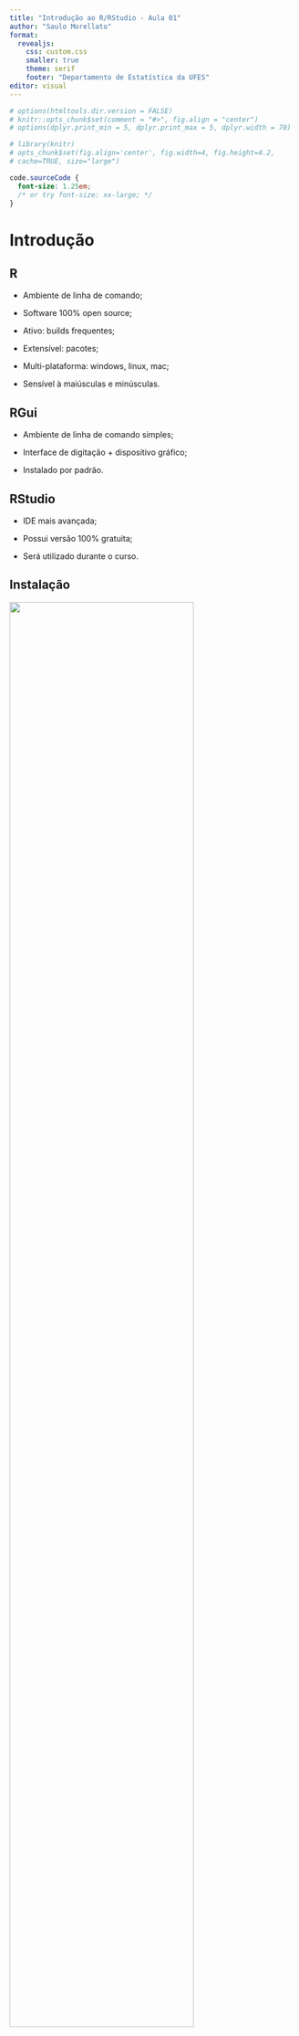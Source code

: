 ```yaml
---
title: "Introdução ao R/RStudio - Aula 01"
author: "Saulo Morellato"
format: 
  revealjs: 
    css: custom.css
    smaller: true
    theme: serif
    footer: "Departamento de Estatística da UFES"
editor: visual
---
```


```r

# options(htmltools.dir.version = FALSE)
# knitr::opts_chunk$set(comment = "#>", fig.align = "center")
# options(dplyr.print_min = 5, dplyr.print_max = 5, dplyr.width = 70)

# library(knitr)
# opts_chunk$set(fig.align='center', fig.width=4, fig.height=4.2, 
# cache=TRUE, size="large")

```

```css
code.sourceCode {
  font-size: 1.25em;
  /* or try font-size: xx-large; */
}
```

# Introdução

## R

::: extrapad
-   Ambiente de linha de comando;

-   Software 100% open source;

-   Ativo: builds frequentes;

-   Extensível: pacotes;

-   Multi-plataforma: windows, linux, mac;

-   Sensível à maiúsculas e minúsculas.
:::

## RGui

::: extrapad
-   Ambiente de linha de comando simples;

-   Interface de digitação + dispositivo gráfico;

-   Instalado por padrão.
:::

## RStudio

::: extrapad
-   IDE mais avançada;

-   Possui versão 100% gratuita;

-   Será utilizado durante o curso.
:::

## Instalação

![](download.png){width="80%"}


# Matemática

## R como calculadora

-   Conta simples e direta.

```r
#| label: calc01
#| echo: true

2+2 # Soma
8-3 # Subtração
3*8 # Multiplicação
8/2 # Divisão
2^8 # Potências
(2+4)/7 # Prioridade de solução
```

## R como calculadora - parte 2

-   Atribuindo valores a variaveis e executando a conta.

```r
#| label: calc02
#| echo: true

a <- 2
b <- 3
a+b

A <- 5
a*A
```


# Funções

## Estrutura das funções

-   É preciso escrever o nome da função, abrir um parêntese, fornecer um ou mais argumentos para ela ser executada e fechar o parêntese. $$funcao(argumento_1=valor_1,\ argumento_2=valor_2)$$
-   Exemplos:

```r
#| label: calc03
#| echo: true

log(x = 8) # Logaritmo natural de 8
rep(x = 1, times = 4) # Repetir o valor 1 quatro vezes
sum(1, 8, 79) # Soma de vários valores
```

## Estrutura das funções - parte 2

-   A função $\log$ precisa de dois argumentos $$\log(x,\ base)$$ onde $x$ é um valor númerico e $base$ é a base que o algoritmo que será calculado.

-   Exemplo:

```r
#| label: calc04
#| echo: true
log(x = 8, base = 2) # Logaritmo de 8 na base 2, especificando cada argumento.
log(8, 2) # Logaritmo de 8 na base 2, seguindo a ordem dos argumentos na função.
log(base = 2, x = 8) # Logaritmo de 8 na base 2, mudando a ordem dos argumentos. Note...
log(2, 8) # ... que o resultado é diferente se os argumentos não são especificados.
```

## Estrutura das funções - parte 3

-   Se verificarmos com detalhes os argumentos da função log vamos encontrar o seguinte: $$\log(x,base=\exp(1))$$ o argumento $base$ já está preestabelecido (*default*) sendo esse valor $\exp(1)$, ou seja, a função exponential do valor 1, que é usado para calcular o logaritmo natural.

```r
#| label: calc05
#| echo: true

log(x = 8, base = exp(1)) # Logaritmo de 8 na base natural. Isso é o mesmo...
log(8) # ... se o argumento base não for especificado
```


# Ajuda

## Ajuda

::: extrapad
-   A função mais importante do R é a função *help* ou *?*.
-   Com essa função é possível encontrar o arquivo de ajuda das funções.
-   Esse arquivo geralmente contêm uma descrição do que a função exatamente faz, dos argumentos necessários, descrição dos resultados, referências e exemplos.

```r
#| label: help01
#| echo: true
#| eval: false


help(log) # Abre a ajuda da função log, ou então...
?log # ... também abre a ajuda
```
:::


## Ajuda - parte 2

Os principais itens do arquivo de ajuda da função são:

-   **Description** - Apresenta um resumo sobre o que a função faz.
-   **Usage** - Mostra todos os argumentos, ordem e as opções preestabelecidas de cada um.
-   **Arguments** - Explica cada argumento.
-   **Details** - Detalhes sobre o uso da função, métodos e aplicação.
-   **Value** - Explica cada um dos os resultados.
-   **References** – Referências dos métodos.
-   **See also** - Funções relacionadas.
-   **Examples** - Mostra alguns exemplos que podem ser executados.


# Estatística Básica

## Valores em um vetor

-   Antes de apresentar algumas funções estatísticas precisamos saber que uma amostra de pode ser guardada em um vetor.

```r
#| label: stat01
#| echo: true

x <- c(2, 15, 7, 8, 9, 1) # criando o vetor de valores (amostra)
x  # visualizando o vetor x
x[3]  # visualizando o terceiro elemento do vetor x
x[2:4]  # visualizando do segundo ao quarto elemento de x
```

## Estatísticas básicas

-   Vejamos agora algumas funções estatísticas.

```r
#| label: stat02
#| echo: true

mean(x)  # média de x
median(x)  # mediana de x
sd(x)  # desvio padrão de x
summary(x)  # sumário (resumo) de x
```

## Vetor de variável qualitativa

-   Considere uma amostra de 10 alunos em relação à situação destes ao final do semestre.

```r
#| label: stat03
#| echo: true

y <- c("aprovado", "aprovado", "recuperação", "reprovado", "aprovado",
       "recuperação", "aprovado", "aprovado", "recuperação", "reprovado")
y  # visualizando y
mean(y)  # média de y? não funciona
summary(y)  # sumário de y? não funciona
class(y)  # "classe de y" = character
y <- factor(y)  # transformando y em factor
summary(y)  # sumário (resumo) de y
```


# Carregando Dados

## Carregando diferentes tipos de arquivos.

- Para carregar arquivos com extensão *.txt* use a função $$read.table(file,\ header=TRUE)$$

```r
#| label: data01
#| echo: true

dados_txt <- read.table("iris.txt", header=TRUE)
```

- Para carregar arquivos com extensão *.csv* (separado por vírgula) use a função $$read.csv(file)$$

```r
#| label: data02
#| echo: true

dados_csv <- read.csv("iris.csv")
```


## Utilizando pacote *readxl* para carregar arquivos excel

- Para carregar arquivos com extensão *.xls* ou *.xlsx* use a função $$read.excel(file)$$

```r
#| label: data03
#| echo: true

library(readxl)  # carregando pacote readxl
dados_excel <- read_excel("iris.xlsx")
```


# Manipulando os dados

## Manipulando o data frame

-   Elementos do data frame

```r
#| label: manip01
#| echo: true

dados <- read_excel("iris.xlsx")
dados[2,3]  # segundo elemento da terceira coluna
dados[3,1]  # terceiro elemento da primeira coluna
dados$Species[1:4]  # 4 primeiros elementos da variável Species
```

## Manipulando o data frame - parte 2

-   Manipulando o data frame

```r
#| label: manip02
#| echo: true

str(dados)  # analisando a estrutura do data frame
dados$Species <- factor(dados$Species)  # transformando a variável Species em factor
summary(dados)  # sumário do data frame
```

## Manipulando o data frame - parte 3

-   Tabela de resultados

```r
#| label: manip03
#| echo: true

library(gtsummary)

tbl_summary(dados)
```


## Manipulando o data frame - parte 4

-   Tabela de resultados - versão 2

```r
#| label: manip04
#| echo: true

tbl_summary(dados,
            statistic=list(all_continuous() ~ "{mean} ({sd})",
                           all_categorical() ~ "{n} ({p}%)"))
```

## Manipulando o data frame - parte 5

-   Tabela de resultados - versão 3

```r
#| label: manip05
#| echo: true

tbl_summary(dados,
            by=Species,
            statistic=list(all_continuous() ~ "{mean} ({sd})",
                           all_categorical() ~ "{n} ({p}%)"))
```
